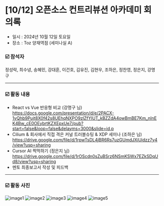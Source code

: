 # [10/12] 오픈소스 컨트리뷰션 아카데미 회의록

- 일시 : 2024년 10월 12일 토요일
- 장소 : Toz 양재역점 (세미나실 A)

### ☑️ 참석자

정성락, 최수녕, 송혜민, 강대훈, 이건호, 김유진, 김현우, 조하은, 정찬영, 정은지, 강명구

---

### ☑️ 활동 내용

- React vs Vue 반응형 비교 (강명구 님) https://docs.google.com/presentation/d/e/2PACX-1vQhb9Pujt8X0f42s8UEhqNXPO9zlZfYIUT_kBZZdA4owBmBE7Km_nInEK4Bw_cE0OEybrtKZXEpxUe7/pub?start=false&loop=false&delayms=3000&slide=id.p
- Cilium & 회사에서 직접 격은 커널 트러블슈팅 & XDP 세미나 (조하은 님) https://drive.google.com/file/d/1rpwTsDL4jBR6Rs7uzGUmdJXiUidzz7y4/view?usp=sharing
- Cursor AI 찍먹하기 (정은지 님) https://drive.google.com/file/d/1rOScdn0sZuBSrz6NSmKSWx7EZkSDqUd8/view?usp=sharing
- 멘토 최종보고서 작성 및 피드백

---

### ☑️ 활동 사진

![image1](./images/241012_1.jpg)
![image2](./images/241012_2.jpg)
![image3](./images/241012_3.jpg)
![image4](./images/241012_4.jpg)
![image5](./images/241012_5.jpg)
